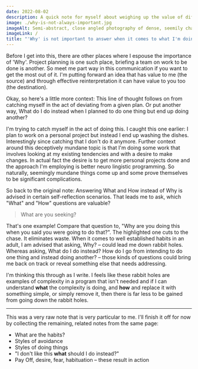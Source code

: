 ```yaml
---
date: 2022-08-02
description: A quick note for myself about weighing up the value of different habits
image: ./why-is-not-always-important.jpg
imageAlt: Semi-abstract, close angled photography of dense, seemily chaotic writing on paper
imageLink: /
title: "'Why' is not important to answer when it comes to what I'm doing at a given time. Instead, How and What are valuable questions to get into the habit of answering"
---
```


Before I get into this, there are other places where I espouse the importance of 'Why'. Project planning is one such place, briefing a team on work to be done is another. So meet me part way in this communication if you want to get the most out of it. I'm putting forward an idea that has value to me (the source) and through effective reinterpretation it can have value to you too (the destination).

Okay, so here's a little more context: This line of thought follows on from catching myself in the act of deviating from a given plan. Or put another way, What do I do instead when I planned to do one thing but end up doing another?

I'm trying to catch myself in the act of doing this. I caught this one earlier: I plan to work on a personal project but instead I end up washing the dishes. Interestingly since catching that I don't do it anymore. Further context around this deceptively mundane topic is that I'm doing some work that involves looking at my existing tendencies and with a desire to make changes. In actual fact the desire is to get more personal projects done and the approach I'm employing is better neuro lingistic programming. So naturally, seemingly mundane things come up and some prove themselves to be significant complications.

So back to the original note: Answering What and How instead of Why is advised in certain self-reflection scenarios. That leads me to ask, which "What" and "How" questions are valuable?

> What are you seeking?

That's one example! Compare that question to, "Why are you doing this when you said you were going to do that?". The highlighted one cuts to the chase. It eliminates waste. When it comes to well established habits in an adult, I am advised that asking, Why? – could lead me down rabbit holes. Whereas asking, What do I do instead? How do I go from intending to do one thing and instead doing another? – those kinds of questions could bring me back on track or reveal something else that needs addressing.

I'm thinking this through as I write. I feels like these rabbit holes are examples of complexity in a program that isn't needed and if I can understand **what** the complexity is doing, and **how** and replace it with something simple, or simply remove it, then there is far less to be gained from going down the rabbit holes.

---

This was a very raw note that is very particular to me. I'll finish it off for now by collecting the remaining, related notes from the same page:

- What are the habits?
- Styles of avoidance
- Styles of doing things
- "I don't like this **what** should I do instead?"
- Pay Off, desire, fear, habituation – these result in action
